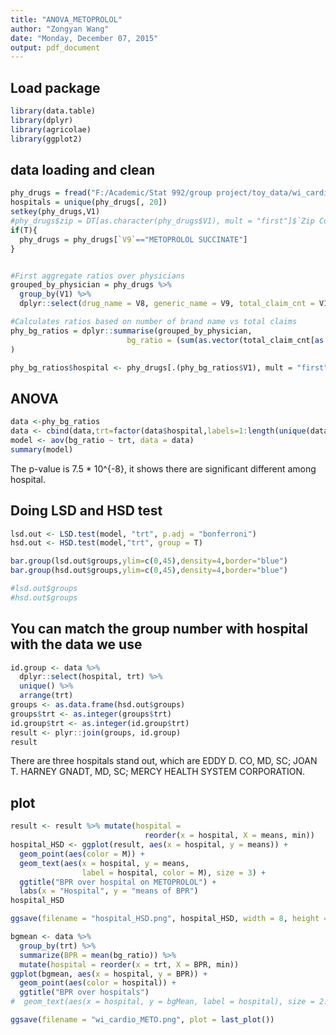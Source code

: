 ```yaml
---
title: "ANOVA_METOPROLOL"
author: "Zongyan Wang"
date: "Monday, December 07, 2015"
output: pdf_document
---
```

## Load package
```r
library(data.table)
library(dplyr)
library(agricolae)
library(ggplot2)
```

## data loading and clean
```r
phy_drugs = fread("F:/Academic/Stat 992/group project/toy_data/wi_cardi2.tab", sep="\t", header=FALSE)
hospitals = unique(phy_drugs[, 20])
setkey(phy_drugs,V1)
#phy_drugs$zip = DT[as.character(phy_drugs$V1), mult = "first"]$`Zip Code` 
if(T){
  phy_drugs = phy_drugs[`V9`=="METOPROLOL SUCCINATE"]
}


#First aggregate ratios over physicians 
grouped_by_physician = phy_drugs %>% 
  group_by(V1) %>%
  dplyr::select(drug_name = V8, generic_name = V9, total_claim_cnt = V11) 

#Calculates ratios based on number of brand name vs total claims
phy_bg_ratios = dplyr::summarise(grouped_by_physician, 
                          bg_ratio = (sum(as.vector(total_claim_cnt[as.vector(drug_name) != as.vector(generic_name)]))/sum(as.vector(total_claim_cnt)))
)

phy_bg_ratios$hospital <- phy_drugs[.(phy_bg_ratios$V1), mult = "first"]$V20

```




## ANOVA
```r
data <-phy_bg_ratios
data <- cbind(data,trt=factor(data$hospital,labels=1:length(unique(data$hospital))))
model <- aov(bg_ratio ~ trt, data = data)
summary(model)
```
The p-value is 7.5 * 10^{-8}, it shows there are significant different among hospital.


## Doing LSD and HSD test
```r
lsd.out <- LSD.test(model, "trt", p.adj = "bonferroni")
hsd.out <- HSD.test(model,"trt", group = T)

bar.group(lsd.out$groups,ylim=c(0,45),density=4,border="blue")
bar.group(hsd.out$groups,ylim=c(0,45),density=4,border="blue")

#lsd.out$groups
#hsd.out$groups
```


## You can match the group number with hospital with the data we use
```r
id.group <- data %>% 
  dplyr::select(hospital, trt) %>%
  unique() %>%
  arrange(trt)
groups <- as.data.frame(hsd.out$groups)
groups$trt <- as.integer(groups$trt)  
id.group$trt <- as.integer(id.group$trt)
result <- plyr::join(groups, id.group)
result
```
There are three hospitals stand out, which are EDDY D. CO, MD, SC; JOAN T. HARNEY GNADT, MD, SC; MERCY HEALTH SYSTEM CORPORATION.

## plot 
```r
result <- result %>% mutate(hospital = 
                              reorder(x = hospital, X = means, min)) 
hospital_HSD <- ggplot(result, aes(x = hospital, y = means)) +
  geom_point(aes(color = M)) +
  geom_text(aes(x = hospital, y = means, 
                label = hospital, color = M), size = 3) +
  ggtitle("BPR over hospital on METOPROLOL") +
  labs(x = "Hospital", y = "means of BPR")
hospital_HSD

ggsave(filename = "hospital_HSD.png", hospital_HSD, width = 8, height = 6, dpi = 300)
```

```r
bgmean <- data %>% 
  group_by(trt) %>%
  summarize(BPR = mean(bg_ratio)) %>%
  mutate(hospital = reorder(x = trt, X = BPR, min))
ggplot(bgmean, aes(x = hospital, y = BPR)) +
  geom_point(aes(color = hospital)) +
  ggtitle("BPR over hospitals")
#  geom_text(aes(x = hospital, y = bgMean, label = hospital), size = 2.5)

ggsave(filename = "wi_cardio_METO.png", plot = last_plot())
```
